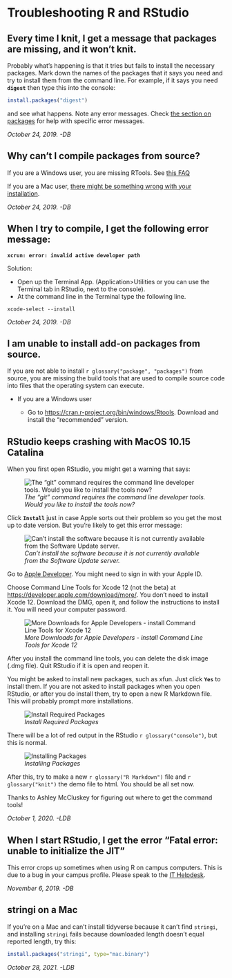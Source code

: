 # Troubleshooting R and RStudio

## Every time I knit, I get a message that packages are missing, and it won't knit.

Probably what's happening is that it tries but fails to install the necessary packages. Mark down the names of the packages that it says you need and try to install them from the command line. For example, if it says you need **`digest`** then type this into the console:

```r
install.packages("digest")
```

and see what happens. Note any error messages. Check [the section on packages](add-on-packages.html) for help with specific error messages.

*October 24, 2019. -DB*

## Why can't I compile packages from source?

If you are a Windows user, you are missing RTools. See [this FAQ](installing-r-and-rstudio.html#rtools)

If you are a Mac user, [there might be something wrong with your installation](#xcrun).

*October 24, 2019. -DB*

## When I try to compile, I get the following error message: {#xcrun}

**`xcrun: error: invalid active developer path`**

Solution:

* Open up the Terminal App. (Application>Utilities or you can use the Terminal tab in RStudio, next to the console).
* At the command line in the Terminal type the following line.

```
xcode-select --install
```

*October 24, 2019. -DB*

## I am unable to install add-on packages from source. {#rtools}

If you are not able to install `r glossary("package", "packages")` from source, you are missing the build tools that are used to compile source code into files that the operating system can execute.

* If you are a Windows user

    - Go to <https://cran.r-project.org/bin/windows/Rtools>. Download and install the "recommended" version.

## RStudio keeps crashing with MacOS 10.15 Catalina {#catalina}

When you first open RStudio, you might get a warning that says:

![*The "git" command requires the command line developer tools. Would you like to install the tools now?*](images/mac01_ct.png)

Click **`Install`** just in case Apple sorts out their problem so you get the most up to date version. But you're likely to get this error message:

![*Can't install the software because it is not currently available from the Software Update server.*](images/mac02_no_ct.png)

Go to [Apple Developer](https://developer.apple.com/download/more/). You might need to sign in with your Apple ID.

Choose Command Line Tools for Xcode 12 (not the beta) at <https://developer.apple.com/download/more/>. You don't need to install Xcode 12. Download the DMG, open it, and follow the instructions to install it. You will need your computer password.

![*More Downloads for Apple Developers - install Command Line Tools for Xcode 12*](images/mac03_devtools.png)

After you install the command line tools, you can delete the disk image (.dmg file). Quit RStudio if it is open and reopen it. 

You might be asked to install new packages, such as xfun. Just click **`Yes`** to install them. If you are not asked to install packages when you open RStudio, or after you do install them, try to open a new R Markdown file. This will probably prompt more installations.

![*Install Required Packages*](images/mac04_rmd_install.png)

There will be a lot of red output in the RStudio `r glossary("console")`, but this is normal. 

![*Installing Packages*](images/mac05_installing.png)

After this, try to make a new `r glossary("R Markdown")` file and `r glossary("knit")` the demo file to html. You should be all set now.

Thanks to Ashley McCluskey for figuring out where to get the command tools!

*October 1, 2020. -LDB*

## When I start RStudio, I get the error "Fatal error: unable to initialize the JIT"

This error crops up sometimes when using R on campus computers. This is due to a bug in your campus profile. Please speak to the [IT Helpdesk](https://www.gla.ac.uk/myglasgow/it/helpdesk/){target="_blank"}.

*November 6, 2019. -DB*


## stringi on a Mac

If you're on a Mac and can't install tidyverse because it can't find `stringi`, and installing `stringi` fails because downloaded length doesn't equal reported length, try this: 

```r
install.packages("stringi", type="mac.binary")
```

*October 28, 2021. -LDB*